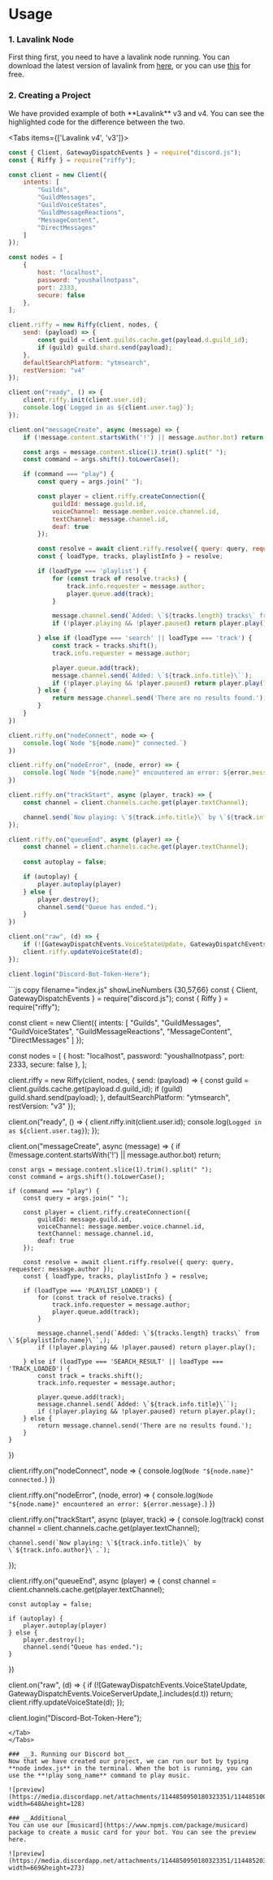
# __Usage__

### __1. Lavalink Node__
First thing first, you need to have a lavalink node running. You can download the latest version of lavalink from [here](https://github.com/lavalink-devs/Lavalink), or you can use [this]() for free.

### __2. Creating a Project__
<Callout type="info">
We have provided example of both **Lavalink** v3 and v4. You can see the highlighted code for the difference between the two.
</Callout>

<Tabs items={['Lavalink v4', 'v3']}>
<Tab>
```js copy filename="index.js" showLineNumbers {30,57,66}
const { Client, GatewayDispatchEvents } = require("discord.js");
const { Riffy } = require("riffy");

const client = new Client({
    intents: [
        "Guilds",
        "GuildMessages",
        "GuildVoiceStates",
        "GuildMessageReactions",
        "MessageContent",
        "DirectMessages"
    ]
});

const nodes = [
    {
        host: "localhost",
        password: "youshallnotpass",
        port: 2333,
        secure: false
    },
];

client.riffy = new Riffy(client, nodes, {
    send: (payload) => {
        const guild = client.guilds.cache.get(payload.d.guild_id);
        if (guild) guild.shard.send(payload);
    },
    defaultSearchPlatform: "ytmsearch",
    restVersion: "v4"
});

client.on("ready", () => {
    client.riffy.init(client.user.id);
    console.log(`Logged in as ${client.user.tag}`);
});

client.on("messageCreate", async (message) => {
    if (!message.content.startsWith('!') || message.author.bot) return;

    const args = message.content.slice(1).trim().split(" ");
    const command = args.shift().toLowerCase();

    if (command === "play") {
        const query = args.join(" ");

        const player = client.riffy.createConnection({
            guildId: message.guild.id,
            voiceChannel: message.member.voice.channel.id,
            textChannel: message.channel.id,
            deaf: true
        });

        const resolve = await client.riffy.resolve({ query: query, requester: message.author });
        const { loadType, tracks, playlistInfo } = resolve;

        if (loadType === 'playlist') {
            for (const track of resolve.tracks) {
                track.info.requester = message.author;
                player.queue.add(track);
            }

            message.channel.send(`Added: \`${tracks.length} tracks\` from \`${playlistInfo.name}\``,);
            if (!player.playing && !player.paused) return player.play();

        } else if (loadType === 'search' || loadType === 'track') {
            const track = tracks.shift();
            track.info.requester = message.author;

            player.queue.add(track);
            message.channel.send(`Added: \`${track.info.title}\``);
            if (!player.playing && !player.paused) return player.play();
        } else {
            return message.channel.send('There are no results found.');
        }
    }
})

client.riffy.on("nodeConnect", node => {
    console.log(`Node "${node.name}" connected.`)
})

client.riffy.on("nodeError", (node, error) => {
    console.log(`Node "${node.name}" encountered an error: ${error.message}.`)
})

client.riffy.on("trackStart", async (player, track) => {
    const channel = client.channels.cache.get(player.textChannel);

    channel.send(`Now playing: \`${track.info.title}\` by \`${track.info.author}\`.`);
});

client.riffy.on("queueEnd", async (player) => {
    const channel = client.channels.cache.get(player.textChannel);
    
	const autoplay = false;

    if (autoplay) {
        player.autoplay(player)
    } else {
        player.destroy();
        channel.send("Queue has ended.");
    }
})

client.on("raw", (d) => {
    if (![GatewayDispatchEvents.VoiceStateUpdate, GatewayDispatchEvents.VoiceServerUpdate,].includes(d.t)) return;
    client.riffy.updateVoiceState(d);
});

client.login("Discord-Bot-Token-Here");
```
</Tab>
<Tab>
```js copy filename="index.js" showLineNumbers {30,57,66}
const { Client, GatewayDispatchEvents } = require("discord.js");
const { Riffy } = require("riffy");

const client = new Client({
    intents: [
        "Guilds",
        "GuildMessages",
        "GuildVoiceStates",
        "GuildMessageReactions",
        "MessageContent",
        "DirectMessages"
    ]
});

const nodes = [
    {
        host: "localhost",
        password: "youshallnotpass",
        port: 2333,
        secure: false
    },
];

client.riffy = new Riffy(client, nodes, {
    send: (payload) => {
        const guild = client.guilds.cache.get(payload.d.guild_id);
        if (guild) guild.shard.send(payload);
    },
    defaultSearchPlatform: "ytmsearch",
    restVersion: "v3"
});

client.on("ready", () => {
    client.riffy.init(client.user.id);
    console.log(`Logged in as ${client.user.tag}`);
});

client.on("messageCreate", async (message) => {
    if (!message.content.startsWith('!') || message.author.bot) return;

    const args = message.content.slice(1).trim().split(" ");
    const command = args.shift().toLowerCase();

    if (command === "play") {
        const query = args.join(" ");

        const player = client.riffy.createConnection({
            guildId: message.guild.id,
            voiceChannel: message.member.voice.channel.id,
            textChannel: message.channel.id,
            deaf: true
        });

        const resolve = await client.riffy.resolve({ query: query, requester: message.author });
        const { loadType, tracks, playlistInfo } = resolve;

        if (loadType === 'PLAYLIST_LOADED') {
            for (const track of resolve.tracks) {
                track.info.requester = message.author;
                player.queue.add(track);
            }

            message.channel.send(`Added: \`${tracks.length} tracks\` from \`${playlistInfo.name}\``,);
            if (!player.playing && !player.paused) return player.play();

        } else if (loadType === 'SEARCH_RESULT' || loadType === 'TRACK_LOADED') {
            const track = tracks.shift();
            track.info.requester = message.author;

            player.queue.add(track);
            message.channel.send(`Added: \`${track.info.title}\``);
            if (!player.playing && !player.paused) return player.play();
        } else {
            return message.channel.send('There are no results found.');
        }
    }
})

client.riffy.on("nodeConnect", node => {
    console.log(`Node "${node.name}" connected.`)
})

client.riffy.on("nodeError", (node, error) => {
    console.log(`Node "${node.name}" encountered an error: ${error.message}.`)
})

client.riffy.on("trackStart", async (player, track) => {
    console.log(track)
    const channel = client.channels.cache.get(player.textChannel);

    channel.send(`Now playing: \`${track.info.title}\` by \`${track.info.author}\`.`);
});

client.riffy.on("queueEnd", async (player) => {
    const channel = client.channels.cache.get(player.textChannel);
    
	const autoplay = false;

    if (autoplay) {
        player.autoplay(player)
    } else {
        player.destroy();
        channel.send("Queue has ended.");
    }
})

client.on("raw", (d) => {
    if (![GatewayDispatchEvents.VoiceStateUpdate, GatewayDispatchEvents.VoiceServerUpdate,].includes(d.t)) return;
    client.riffy.updateVoiceState(d);
});

client.login("Discord-Bot-Token-Here");
```
</Tab>
</Tabs>

### __3. Running our Discord bot__
Now that we have created our project, we can run our bot by typing **node index.js** in the terminal. When the bot is running, you can use the **!play song_name** command to play music.

![preview](https://media.discordapp.net/attachments/1144850950180323351/1144851001585700924/preview.png?width=648&height=128)

### __Additional__
You can use our [musicard](https://www.npmjs.com/package/musicard) package to create a music card for your bot. You can see the preview here.

![preview](https://media.discordapp.net/attachments/1144850950180323351/1144852039290069002/image.png?width=669&height=273)